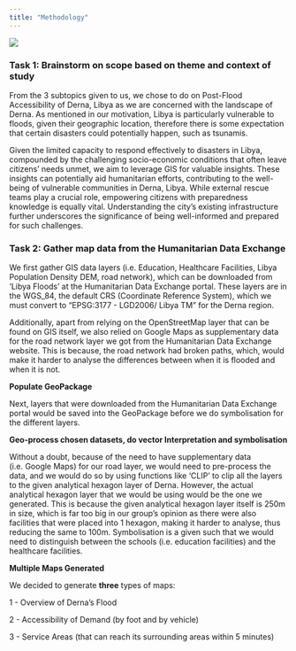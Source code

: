 ```yaml
---
title: "Methodology"
---
```


![](Images/GIS Methodology.png){fig-align="center"}

### **Task 1: Brainstorm on scope based on theme and context of study**

From the 3 subtopics given to us, we chose to do on Post-Flood Accessibility of Derna, Libya as we are concerned with the landscape of Derna. As mentioned in our motivation, Libya is particularly vulnerable to floods, given their geographic location, therefore there is some expectation that certain disasters could potentially happen, such as tsunamis.

Given the limited capacity to respond effectively to disasters in Libya, compounded by the challenging socio-economic conditions that often leave citizens' needs unmet, we aim to leverage GIS for valuable insights. These insights can potentially aid humanitarian efforts, contributing to the well-being of vulnerable communities in Derna, Libya. While external rescue teams play a crucial role, empowering citizens with preparedness knowledge is equally vital. Understanding the city's existing infrastructure further underscores the significance of being well-informed and prepared for such challenges.

### **Task 2: Gather map data from the Humanitarian Data Exchange**

We first gather GIS data layers (i.e. Education, Healthcare Facilities, Libya Population Density DEM, road network), which can be downloaded from 'Libya Floods' at the Humanitarian Data Exchange portal. These layers are in the WGS_84, the default CRS (Coordinate Reference System), which we must convert to "EPSG:3177 - LGD2006/ Libya TM" for the Derna region.

Additionally, apart from relying on the OpenStreetMap layer that can be found on GIS itself, we also relied on Google Maps as supplementary data for the road network layer we got from the Humanitarian Data Exchange website. This is because, the road network had broken paths, which, would make it harder to analyse the differences between when it is flooded and when it is not.

**Populate GeoPackage**

Next, layers that were downloaded from the Humanitarian Data Exchange portal would be saved into the GeoPackage before we do symbolisation for the different layers.

**Geo-process chosen datasets, do vector Interpretation and symbolisation**

Without a doubt, because of the need to have supplementary data (i.e. Google Maps) for our road layer, we would need to pre-process the data, and we would do so by using functions like 'CLIP' to clip all the layers to the given analytical hexagon layer of Derna. However, the actual analytical hexagon layer that we would be using would be the one we generated. This is because the given analytical hexagon layer itself is 250m in size, which is far too big in our group's opinion as there were also facilities that were placed into 1 hexagon, making it harder to analyse, thus reducing the same to 100m. Symbolisation is a given such that we would need to distinguish between the schools (i.e. education facilities) and the healthcare facilities. 

**Multiple Maps Generated**

We decided to generate **three** types of maps: 

1 - Overview of Derna's Flood

2 - Accessibility of Demand (by foot and by vehicle)

3 - Service Areas (that can reach its surrounding areas within 5 minutes)
